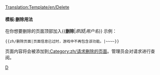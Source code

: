<noinclude>[[Translation:Template/en/Delete]]</noinclude>{{zh/条目消息框| type  = delete
| text  = 此页面请求删除。<p><strong>原因:</strong> {{{1|未提供}}}</p><p><strong>请求用户:</strong> {{{2|未提供}}}</p>
}}<includeonly>{{{3|}}}</includeonly><noinclude>

====模板:删除用法====
在你想要删除的页面顶部加入<nowiki>{{</nowiki>'''删除'''|''原因''|''用户名''<nowiki>}}</nowiki>
示例：
<pre>{{zh/删除页面|页面信息已过时，游戏中不再包含该功能。|~~~~}}</pre>
页面内容将会被添加到[[:Category:zh/请求删除的页面]]。管理员会对请求进行查阅。

[[Category:zh/信息框|D]]</noinclude>